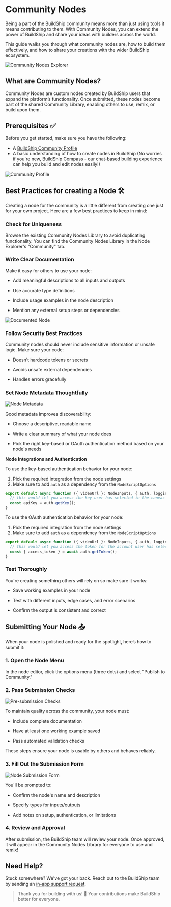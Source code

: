 # Community Nodes


Being a part of the BuildShip community means more than just using tools it means contributing to them. With Community
Nodes, you can extend the power of BuildShip and share your ideas with builders across the world.

This guide walks you through what community nodes are, how to build them effectively, and how to share your creations
with the wider BuildShip ecosystem.

<div style={{
  display: 'flex',
  justifyContent: 'center',
}}>

<Image
  src={communityExplorer}
  alt="Community Nodes Explorer"
  width={700} />
</div>

## What are Community Nodes?

Community Nodes are custom nodes created by BuildShip users that expand the platform’s functionality. Once submitted,
these nodes become part of the shared Community Library, enabling others to use, remix, or build upon them.

## Prerequisites ✅

Before you get started, make sure you have the following:

- A [BuildShip Community Profile](/tools-templates#create-a-creator-profile)
- A basic understanding of how to create nodes in BuildShip (No worries if you're new, BuildShip Compass - our
  chat-based building experience can help you build and edit nodes easily!)

<Image src={communityProfile} alt='Community Profile' width={1200} />

## Best Practices for creating a Node 🛠️

Creating a node for the community is a little different from creating one just for your own project. Here are a few best
practices to keep in mind:

<Steps>

### Check for Uniqueness

Browse the existing Community Nodes Library to avoid duplicating functionality. You can find the Community Nodes Library
in the Node Explorer's "Community" tab.

### Write Clear Documentation

Make it easy for others to use your node:

- Add meaningful descriptions to all inputs and outputs

- Use accurate type definitions

- Include usage examples in the node description

- Mention any external setup steps or dependencies

<Image src={documentedNode} alt='Documented Node' width={1200} />

### Follow Security Best Practices

Community nodes should never include sensitive information or unsafe logic. Make sure your code:

- Doesn’t hardcode tokens or secrets

- Avoids unsafe external dependencies

- Handles errors gracefully

### Set Node Metadata Thoughtfully

<Image src={nodeMeta} alt='Node Metadata' width={1200} />

Good metadata improves discoverability:

- Choose a descriptive, readable name

- Write a clear summary of what your node does

- Pick the right key-based or OAuth authentication method based on your node's needs

<Callout>

**Node Integrations and Authentication**

To use the key-based authentication behavior for your node:

1. Pick the required integration from the node settings
2. Make sure to add `auth` as a dependency from the `NodeScriptOptions`

```typescript
export default async function ({ videoUrl }: NodeInputs, { auth, logging }: NodeScriptOptions) {
  // this would let you access the key user has selected in the canvas
  const apiKey = auth.getKey();
}
```

To use the OAuth authentication behavior for your node:

1. Pick the required integration from the node settings
2. Make sure to add `auth` as a dependency from the `NodeScriptOptions`

```typescript
export default async function ({ videoUrl }: NodeInputs, { auth, logging }: NodeScriptOptions) {
  // this would let you access the token for the account user has selected in the canvas
  const { access_token } = await auth.getToken();
}
```

</Callout>

### Test Thoroughly

You're creating something others will rely on so make sure it works:

- Save working examples in your node

- Test with different inputs, edge cases, and error scenarios

- Confirm the output is consistent and correct

</Steps>

## Submitting Your Node 📤

When your node is polished and ready for the spotlight, here’s how to submit it:

<Steps>

### 1. Open the Node Menu

In the node editor, click the options menu (three dots) and select "Publish to Community."

### 2. Pass Submission Checks

<Image src={presubmissionChecks} alt='Pre-submission Checks' width={1200} />

To maintain quality across the community, your node must:

- Include complete documentation

- Have at least one working example saved

- Pass automated validation checks

These steps ensure your node is usable by others and behaves reliably.

### 3. Fill Out the Submission Form

<Image src={nodeSubmission} alt='Node Submission Form' width={1200} />

You'll be prompted to:

- Confirm the node's name and description

- Specify types for inputs/outputs

- Add notes on setup, authentication, or limitations

### 4. Review and Approval

After submission, the BuildShip team will review your node. Once approved, it will appear in the Community Nodes Library
for everyone to use and remix!

</Steps>

## Need Help?

Stuck somewhere? We've got your back. Reach out to the BuildShip team by sending an
[in-app support request](/support-messages).

> Thank you for building with us! 💜 Your contributions make BuildShip better for everyone.
